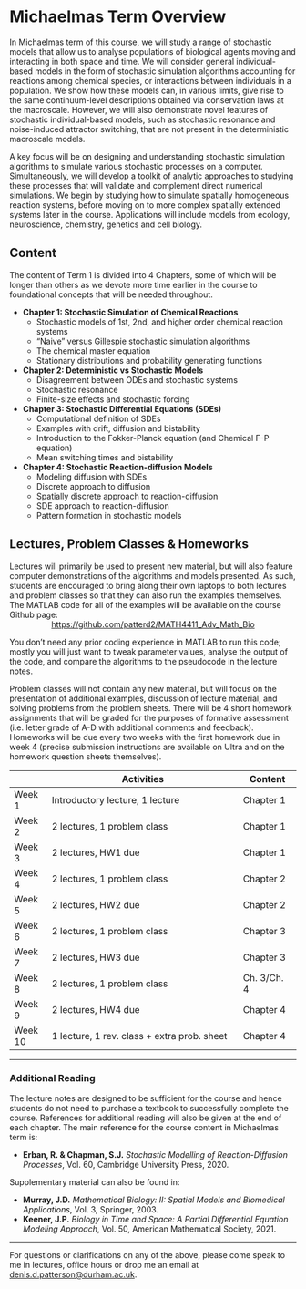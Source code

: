 # Michaelmas Term Overview {.unnumbered}

In Michaelmas term of this course, we will study a range of stochastic models that allow us to analyse populations of biological agents moving and interacting in both space and time. We will consider general individual-based models in the form of stochastic simulation algorithms accounting for reactions among chemical species, or interactions between individuals in a population. We show how these models can, in various limits, give rise to the same continuum-level descriptions obtained via conservation laws at the macroscale. However, we will also demonstrate novel features of stochastic individual-based models, such as stochastic resonance and noise-induced attractor switching, that are not present in the deterministic macroscale models.

A key focus will be on designing and understanding stochastic simulation algorithms to simulate various stochastic processes on a computer. Simultaneously, we will develop a toolkit of analytic approaches to studying these processes that will validate and complement direct numerical simulations. We begin by studying how to simulate spatially homogeneous reaction systems, before moving on to more complex spatially extended systems later in the course. Applications will include models from ecology, neuroscience, chemistry, genetics and cell biology.

## Content

The content of Term 1 is divided into 4 Chapters, some of which will be longer than others as we devote more time earlier in the course to foundational concepts that will be needed throughout.

- **Chapter 1: Stochastic Simulation of Chemical Reactions**
    - Stochastic models of 1st, 2nd, and higher order chemical reaction systems
    - "Naive" versus Gillespie stochastic simulation algorithms
    - The chemical master equation
    - Stationary distributions and probability generating functions

- **Chapter 2: Deterministic vs Stochastic Models**
    - Disagreement between ODEs and stochastic systems
    - Stochastic resonance
    - Finite-size effects and stochastic forcing

- **Chapter 3: Stochastic Differential Equations (SDEs)**
    - Computational definition of SDEs
    - Examples with drift, diffusion and bistability
    - Introduction to the Fokker-Planck equation (and Chemical F-P equation)
    - Mean switching times and bistability

- **Chapter 4: Stochastic Reaction-diffusion Models**
    - Modeling diffusion with SDEs
    - Discrete approach to diffusion
    - Spatially discrete approach to reaction-diffusion
    - SDE approach to reaction-diffusion
    - Pattern formation in stochastic models

## Lectures, Problem Classes & Homeworks

Lectures will primarily be used to present new material, but will also feature computer demonstrations of the algorithms and models presented. As such, students are encouraged to bring along their own laptops to both lectures and problem classes so that they can also run the examples themselves. The MATLAB code for all of the examples will be available on the course Github page:
<center>
[https://github.com/patterd2/MATH4411_Adv_Math_Bio](https://github.com/patterd2/MATH4411_Adv_Math_Bio)
</center>

You don't need any prior coding experience in MATLAB to run this code; mostly you will just want to tweak parameter values, analyse the output of the code, and compare the algorithms to the pseudocode in the lecture notes.

Problem classes will not contain any new material, but will focus on the presentation of additional examples, discussion of lecture material, and solving problems from the problem sheets. There will be 4 short homework assignments that will be graded for the purposes of formative assessment (i.e. letter grade of A-D with additional comments and feedback). Homeworks will be due every two weeks with the first homework due in week 4 (precise submission instructions are available on Ultra and on the homework question sheets themselves).

|         | Activities                                   | Content      |
|---------|----------------------------------------------|--------------|
| Week 1  | Introductory lecture, 1 lecture              | Chapter 1    |
| Week 2  | 2 lectures, 1 problem class                  | Chapter 1    |
| Week 3  | 2 lectures, HW1 due                          | Chapter 1    |
| Week 4  | 2 lectures, 1 problem class                  | Chapter 2    |
| Week 5  | 2 lectures, HW2 due                          | Chapter 2    |
| Week 6  | 2 lectures, 1 problem class                  | Chapter 3    |
| Week 7  | 2 lectures, HW3 due                          | Chapter 3    |
| Week 8  | 2 lectures, 1 problem class                  | Ch. 3/Ch. 4  |
| Week 9  | 2 lectures, HW4 due                          | Chapter 4    |
| Week 10 | 1 lecture, 1 rev. class + extra prob. sheet  | Chapter 4    |

---

### Additional Reading

The lecture notes are designed to be sufficient for the course and hence students do not need to purchase a textbook to successfully complete the course. References for additional reading will also be given at the end of each chapter. The main reference for the course content in Michaelmas term is:

- **Erban, R. & Chapman, S.J.** *Stochastic Modelling of Reaction-Diffusion Processes*, Vol. 60, Cambridge University Press, 2020.

Supplementary material can also be found in:

- **Murray, J.D.** *Mathematical Biology: II: Spatial Models and Biomedical Applications*, Vol. 3, Springer, 2003.
- **Keener, J.P.** *Biology in Time and Space: A Partial Differential Equation Modeling Approach*, Vol. 50, American Mathematical Society, 2021.

---

For questions or clarifications on any of the above, please come speak to me in lectures, office hours or drop me an email at [denis.d.patterson@durham.ac.uk](mailto:denis.d.patterson@durham.ac.uk).